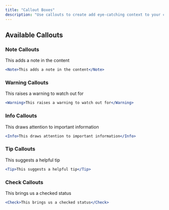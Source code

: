 ```yaml
---
title: "Callout Boxes"
description: "Use callouts to create add eye-catching context to your content"
---
```


## Available Callouts

### Note Callouts

<Note>This adds a note in the content</Note>

```jsx Note Component Example
<Note>This adds a note in the content</Note>
```

### Warning Callouts

<Warning>This raises a warning to watch out for</Warning>

```jsx Warning Component Example
<Warning>This raises a warning to watch out for</Warning>
```

### Info Callouts

<Info>This draws attention to important information</Info>

```jsx Info Component Example
<Info>This draws attention to important information</Info>
```

### Tip Callouts

<Tip>This suggests a helpful tip</Tip>

```jsx Tip Component Example
<Tip>This suggests a helpful tip</Tip>
```

### Check Callouts

<Check>This brings us a checked status</Check>

```jsx Check Component Example
<Check>This brings us a checked status</Check>
```
